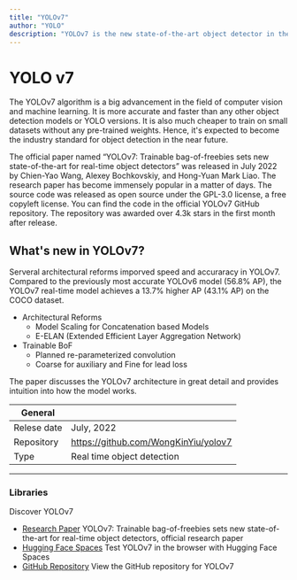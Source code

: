 ```yaml
---
title: "YOLOv7"
author: "YOLO"
description: "YOLOv7 is the new state-of-the-art object detector in the YOLO family. According to the paper, it is the  most accurate and fastest real-time object detection to date."
---
```


# YOLO v7
  The YOLOv7 algorithm is a big advancement in the field of computer vision and machine learning.
  It is more accurate and faster than any other object detection models or YOLO versions. It is also 
  much cheaper to train on small datasets without any pre-trained weights. Hence, it's expected 
  to become the industry standard for object detection in the near future.


  The official paper named “YOLOv7: Trainable bag-of-freebies sets new state-of-the-art for 
  real-time object detectors” was released in July 2022 by Chien-Yao Wang, Alexey Bochkovskiy, and 
  Hong-Yuan Mark Liao. The research paper has become immensely popular in a matter of days. The source code was 
  released as open source under the GPL-3.0 license, a free copyleft license. You can find the code 
  in the official YOLOv7 GitHub repository. The repository was awarded over 4.3k stars in the first 
  month after release. 

  ## What's new in YOLOv7?
  
  Serveral architectural reforms imporved speed and accuraracy in YOLOv7. Compared to the previously 
  most accurate YOLOv6 model (56.8% AP), the YOLOv7 real-time model achieves a 13.7% higher AP (43.1% AP) 
  on the COCO dataset.

  - Architectural Reforms
      - Model Scaling for Concatenation based Models 
      - E-ELAN (Extended Efficient Layer Aggregation Network)
  - Trainable BoF
      - Planned re-parameterized convolution
      - Coarse for auxiliary and Fine for lead loss

  The paper discusses the YOLOv7 architecture in great detail and provides intuition into how the model works.


| General  |  |
| --- | --- |
| Relese date |  July, 2022 |
| Repository | https://github.com/WongKinYiu/yolov7 |
| Type | Real time object detection |

---

### Libraries
Discover YOLOv7

* [Research Paper](https://arxiv.org/abs/2207.02696) YOLOv7: Trainable bag-of-freebies sets new state-of-the-art for real-time object detectors, official research paper
* [Hugging Face Spaces](https://huggingface.co/spaces/akhaliq/yolov7) Test YOLOv7 in the browser with Hugging Face Spaces
* [GitHub Repository](https://github.com/WongKinYiu/yolov7) View the GitHub repository for YOLOv7
